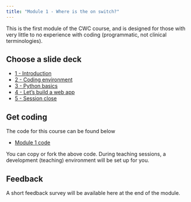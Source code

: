 ```yaml
---
title: "Module 1 - Where is the on switch?"
---
```


This is the first module of the CWC course, and is designed for those with very little to no experience with coding (programmatic, not clinical terminologies).

## Choose a slide deck

<ul>
  <li><a href="1-introduction.html" target="_blank">1 - Introduction</a></li>
  <li><a href="2-coding-environment.html" target="_blank">2 - Coding environment</a></li>
  <li><a href="3-python-basics.html" target="_blank">3 - Python basics</a></li>
  <li><a href="4-lets-build.html" target="_blank">4 - Let's build a web app</a></li>
  <li><a href="5-session-close.html" target="_blank">5 - Session close</a></li>
</ul>

## Get coding

The code for this course can be found below
<ul>
  <li><a href="https://github.com/letsdodigital/learn-python/tree/main/modules/module-1" target="_blank">Module 1 code</a></li>
</ul>

You can copy or fork the above code. During teaching sessions, a development (teaching) environment will be set up for you.

## Feedback

A short feedback survey will be available here at the end of the module.

<!--<script src="https://www.cognitoforms.com/f/seamless.js" data-key="elpaTpPHb0yyqTG9uLoqOw" data-form="2"></script>-->